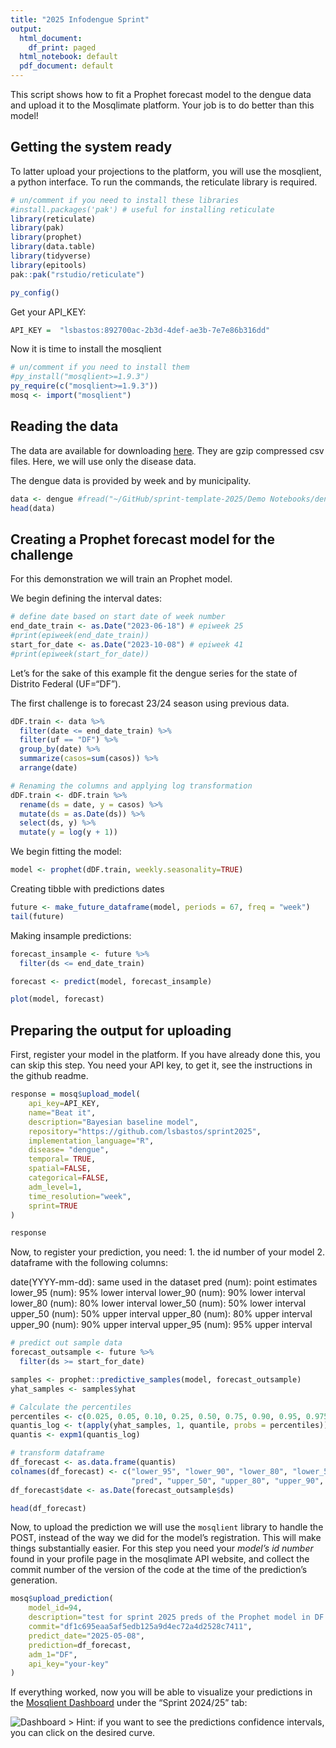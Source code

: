 ```yaml
---
title: "2025 Infodengue Sprint"
output:
  html_document:
    df_print: paged
  html_notebook: default
  pdf_document: default
---
```


This script shows how to fit a Prophet forecast model to the dengue data and upload it to 
the Mosqlimate platform. Your job is to do better than this model!  

## Getting the system ready

To latter upload your projections to the platform, you will use the mosqlient, a python
interface. To run the commands, the reticulate library is required.

```r
# un/comment if you need to install these libraries
#install.packages('pak') # useful for installing reticulate
library(reticulate)
library(pak)
library(prophet)
library(data.table)
library(tidyverse)
library(epitools)
pak::pak("rstudio/reticulate")
```

```r
py_config()
```

Get your API_KEY:

```r
API_KEY =  "lsbastos:892700ac-2b3d-4def-ae3b-7e7e86b316dd"
```

Now it is time to install the mosqlient

```r
# un/comment if you need to install them
#py_install("mosqlient>=1.9.3")
py_require(c("mosqlient>=1.9.3"))
mosq <- import("mosqlient")
```

## Reading the data

The data are available for downloading [here](https://sprint.mosqlimate.org/data/). They are gzip compressed csv files. Here, we will use only
the disease data.  

The dengue data is provided by week and by municipality. 

```r
data <- dengue #fread("~/GitHub/sprint-template-2025/Demo Notebooks/dengue.csv.gz")
head(data)
```

## Creating a Prophet forecast model for the challenge

For this demonstration we will train an Prophet model. 

We begin defining the interval dates:

```r
# define date based on start date of week number
end_date_train <- as.Date("2023-06-18") # epiweek 25
#print(epiweek(end_date_train))
start_for_date <- as.Date("2023-10-08") # epiweek 41
#print(epiweek(start_for_date))
```

Let's for the sake of this example fit the dengue series for the state of Distrito Federal (UF="DF").

The first challenge is to forecast 23/24 season using previous data. 

```r
dDF.train <- data %>%
  filter(date <= end_date_train) %>%
  filter(uf == "DF") %>% 
  group_by(date) %>% 
  summarize(casos=sum(casos)) %>% 
  arrange(date)

# Renaming the columns and applying log transformation
dDF.train <- dDF.train %>%
  rename(ds = date, y = casos) %>%
  mutate(ds = as.Date(ds)) %>%
  select(ds, y) %>%
  mutate(y = log(y + 1))
```

We begin fitting the model:

```r
model <- prophet(dDF.train, weekly.seasonality=TRUE)
```

Creating tibble with predictions dates

```r
future <- make_future_dataframe(model, periods = 67, freq = "week")
tail(future)
```

Making insample predictions:

```r
forecast_insample <- future %>%
  filter(ds <= end_date_train)

forecast <- predict(model, forecast_insample)

plot(model, forecast)
```

## Preparing the output for uploading

First, register your model in the platform. If you have already done this, you can skip this step.
You need your API key, to get it, see the instructions in the github readme.

```r

response = mosq$upload_model(
    api_key=API_KEY,
    name="Beat it",
    description="Bayesian baseline model",
    repository="https://github.com/lsbastos/sprint2025",
    implementation_language="R",
    disease= "dengue",
    temporal= TRUE,
    spatial=FALSE,
    categorical=FALSE,
    adm_level=1,
    time_resolution="week",
    sprint=TRUE
)

response
```

Now, to register your prediction, you need: 
1. the id number of your model
2. dataframe with the following columns: 

date(YYYY-mm-dd): same used in the dataset
pred (num): point estimates
lower_95 (num): 95% lower interval
lower_90 (num): 90% lower interval
lower_80 (num): 80% lower interval
lower_50 (num): 50% lower interval
upper_50 (num): 50% upper interval
upper_80 (num): 80% upper interval
upper_90 (num): 90% upper interval
upper_95 (num): 95% upper interval

```r
# predict out sample data
forecast_outsample <- future %>%
  filter(ds >= start_for_date)

samples <- prophet::predictive_samples(model, forecast_outsample)
yhat_samples <- samples$yhat

# Calculate the percentiles
percentiles <- c(0.025, 0.05, 0.10, 0.25, 0.50, 0.75, 0.90, 0.95, 0.975)
quantis_log <- t(apply(yhat_samples, 1, quantile, probs = percentiles))
quantis <- expm1(quantis_log)

# transform dataframe
df_forecast <- as.data.frame(quantis)
colnames(df_forecast) <- c("lower_95", "lower_90", "lower_80", "lower_50",
                           "pred", "upper_50", "upper_80", "upper_90", "upper_95")
df_forecast$date <- as.Date(forecast_outsample$ds)

head(df_forecast)
```

Now, to upload the prediction we will use the `mosqlient` library to handle the POST, instead of the way we did for the model's registration. This will make things substantially easier. For this step you need your *model's id number* found in your profile page in the mosqlimate API website, and collect the commit number of the version of the code at the time of the prediction's generation. 

```r
mosq$upload_prediction(
    model_id=94,
    description="test for sprint 2025 preds of the Prophet model in DF in R",
    commit="df1c695eaa5af5edb125a9d4ec72a4d2528c7411",
    predict_date="2025-05-08",
    prediction=df_forecast,
    adm_1="DF",
    api_key="your-key"
)
```

If everything worked, now you will be able to visualize your predictions in the [Mosqlient Dashboard](https://api.mosqlimate.org/vis/dashboard/?dashboard=sprint) under the "Sprint 2024/25" tab:

![Dashboard](../img/R_dashboard_viz.png)
> Hint: if you want to see the predictions confidence intervals, you can click on the desired curve.

